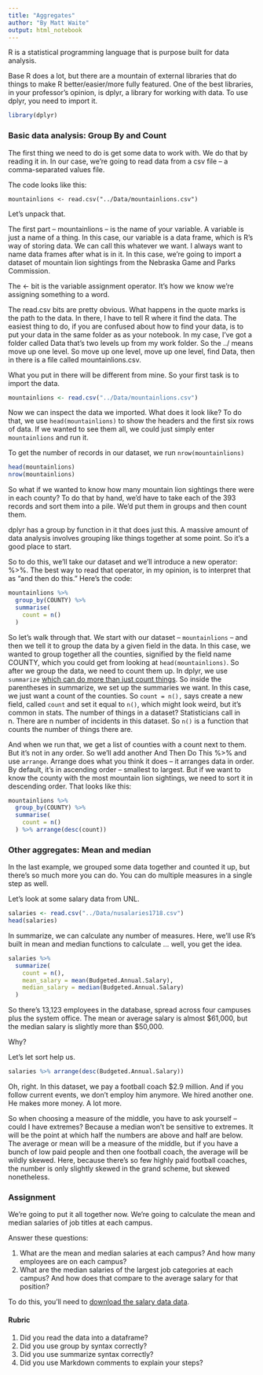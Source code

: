 ```yaml
---
title: "Aggregates"
author: "By Matt Waite"
output: html_notebook
---
```


R is a statistical programming language that is purpose built for data analysis.

Base R does a lot, but there are a mountain of external libraries that do things to make R better/easier/more fully featured. One of the best libraries, in your professor's opinion, is dplyr, a library for working with data. To use dplyr, you need to import it.

```r
library(dplyr)
```
### Basic data analysis: Group By and Count

The first thing we need to do is get some data to work with. We do that by reading it in. In our case, we're going to read data from a csv file -- a comma-separated values file.

The code looks like this:

`mountainlions <- read.csv("../Data/mountainlions.csv")`

Let's unpack that.

The first part -- mountainlions -- is the name of your variable. A variable is just a name of a thing. In this case, our variable is a data frame, which is R's way of storing data. We can call this whatever we want. I always want to name data frames after what is in it. In this case, we're going to import a dataset of mountain lion sightings from the Nebraska Game and Parks Commission.

The <- bit is the variable assignment operator. It's how we know we're assigning something to a word.

The read.csv bits are pretty obvious. What happens in the quote marks is the path to the data. In there, I have to tell R where it find the data. The easiest thing to do, if you are confused about how to find your data, is to put your data in the same folder as as your notebook. In my case, I've got a folder called Data that's two levels up from my work folder. So the ../ means move up one level. So move up one level, move up one level, find Data, then in there is a file called mountainlions.csv.

What you put in there will be different from mine. So your first task is to import the data.
```r
mountainlions <- read.csv("../Data/mountainlions.csv")
```
Now we can inspect the data we imported. What does it look like? To do that, we use `head(mountainlions)` to show the headers and the first six rows of data. If we wanted to see them all, we could just simply enter `mountainlions` and run it.

To get the number of records in our dataset, we run `nrow(mountainlions)`
```r
head(mountainlions)
nrow(mountainlions)
```
So what if we wanted to know how many mountain lion sightings there were in each county? To do that by hand, we'd have to take each of the 393 records and sort them into a pile. We'd put them in groups and then count them.

dplyr has a group by function in it that does just this. A massive amount of data analysis involves grouping like things together at some point. So it's a good place to start.

So to do this, we'll take our dataset and we'll introduce a new operator: %>%. The best way to read that operator, in my opinion, is to interpret that as "and then do this." Here's the code:
```r
mountainlions %>%
  group_by(COUNTY) %>%
  summarise(
    count = n()
  )
```
So let's walk through that. We start with our dataset -- `mountainlions` -- and then we tell it to group the data by a given field in the data. In this case, we wanted to group together all the counties, signified by the field name COUNTY, which you could get from looking at `head(mountainlions)`. So after we group the data, we need to count them up. In dplyr, we use `summarize` [which can do more than just count things](http://dplyr.tidyverse.org/reference/summarise.html). So inside the parentheses in summarize, we set up the summaries we want. In this case, we just want a count of the counties. So `count = n(),` says create a new field, called `count` and set it equal to `n()`, which might look weird, but it's common in stats. The number of things in a dataset? Statisticians call in n. There are n number of incidents in this dataset. So `n()` is a function that counts the number of things there are. 

And when we run that, we get a list of counties with a count next to them. But it's not in any order. So we'll add another And Then Do This %>% and use `arrange`. Arrange does what you think it does -- it arranges data in order. By default, it's in ascending order -- smallest to largest. But if we want to know the county with the most mountain lion sightings, we need to sort it in descending order. That looks like this:
```r
mountainlions %>%
  group_by(COUNTY) %>%
  summarise(
    count = n()
  ) %>% arrange(desc(count))
```
### Other aggregates: Mean and median

In the last example, we grouped some data together and counted it up, but there's so much more you can do. You can do multiple measures in a single step as well.

Let's look at some salary data from UNL.
```r
salaries <- read.csv("../Data/nusalaries1718.csv")
head(salaries)
```
In summarize, we can calculate any number of measures. Here, we'll use R's built in mean and median functions to calculate ... well, you get the idea.
```r
salaries %>%
  summarize(
    count = n(),
    mean_salary = mean(Budgeted.Annual.Salary),
    median_salary = median(Budgeted.Annual.Salary)
  )
```
So there's 13,123 employees in the database, spread across four campuses plus the system office. The mean or average salary is almost \$61,000, but the median salary is slightly more than \$50,000.

Why? 

Let's let sort help us. 
```r
salaries %>% arrange(desc(Budgeted.Annual.Salary))
```
Oh, right. In this dataset, we pay a football coach $2.9 million. And if you follow current events, we don't employ him anymore. We hired another one. He makes more money. A lot more. 

So when choosing a measure of the middle, you have to ask yourself -- could I have extremes? Because a median won't be sensitive to extremes. It will be the point at which half the numbers are above and half are below. The average or mean will be a measure of the middle, but if you have a bunch of low paid people and then one football coach, the average will be wildly skewed. Here, because there's so few highly paid football coaches, the number is only slightly skewed in the grand scheme, but skewed nonetheless. 

### Assignment

We're going to put it all together now. We're going to calculate the mean and median salaries of job titles at each campus. 

Answer these questions:

1. What are the mean and median salaries at each campus? And how many employees are on each campus?
2. What are the median salaries of the largest job categories at each campus? And how does that compare to the average salary for that position?

To do this, you'll need to [download the salary data data](https://www.dropbox.com/s/yqweytz0sb6cd5f/nusalaries1718.csv?dl=0).

#### Rubric

1. Did you read the data into a dataframe? 
2. Did you use group by syntax correctly? 
3. Did you use summarize syntax correctly?
4. Did you use Markdown comments to explain your steps? 
